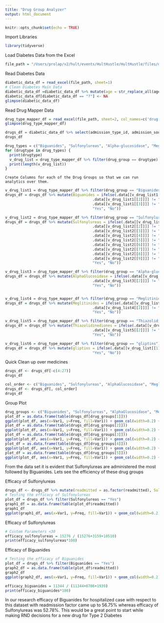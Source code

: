 ```yaml
---
title: "Drug Group Analyzer"
output: html_document
---
```


```r
knitr::opts_chunk$set(echo = TRUE)
```

Import Libraries

```r
library(tidyverse)
```

Load Diabetes Data from the Excel

```r
file_path = "/Users/prolap/v2/hult/events/HultHustle/HultHustle/files/diabetic_data.xlsx"
```

Read Diabetes Data

```r
diabetic_data_df = read_excel(file_path, sheet=1)
# Clean Diabetes Main Data
diabetic_data_df =diabetic_data_df %>% mutate(age = str_replace_all(age, "\\[|\\)", ""))
diabetic_data_df[diabetic_data_df == "?"] <- NA
glimpse(diabetic_data_df)
```

Read Drug Mapper Data

```r
drug_type_mapper_df = read_excel(file_path, sheet=2, col_names=c('drug', 'drug_group'))
glimpse(drug_type_mapper_df)
```


```r
drugs_df = diabetic_data_df %>% select(admission_type_id, admission_source_id, medical_specialty, (25:50))
drugs_df
```

```r
drug_types = c("Biguanides", "Sulfonylureas", "Alpha-glucosidase", "Meglitinides", "Thiazolidinediones", "gliptins")
for (drugtype in drug_types) {
  print(drugtype)
  v_drug_list = drug_type_mapper_df %>% filter(drug_group == drugtype) %>% select("drug")  %>% unlist(use.names = FALSE)
  print(length(v_drug_list))
}

```
	
	Create Columns for each of the Drug Groups so that we can run analytics over them.

```r
v_drug_list1 = drug_type_mapper_df %>% filter(drug_group == "Biguanides") %>% select("drug")  %>% unlist(use.names = FALSE)
drugs_df = drugs_df %>% mutate(Biguanides = ifelse(.data[[v_drug_list1[[1]]]] != "No" |
                                        .data[[v_drug_list1[[2]]]] != "No" |
                                        .data[[v_drug_list1[[3]]]] != "No", 
                                        "Yes", "No"))

v_drug_list2 = drug_type_mapper_df %>% filter(drug_group == "Sulfonylureas") %>% select("drug")  %>% unlist(use.names = FALSE)
drugs_df = drugs_df %>% mutate(Sulfonylureas = ifelse(.data[[v_drug_list2[[1]]]] != "No" |
                                        .data[[v_drug_list2[[2]]]] != "No" |
                                        .data[[v_drug_list2[[3]]]] != "No" |
                                        .data[[v_drug_list2[[4]]]] != "No" |
                                        .data[[v_drug_list2[[5]]]] != "No" |
                                        .data[[v_drug_list2[[6]]]] != "No" |
                                        .data[[v_drug_list2[[7]]]] != "No" |
                                        .data[[v_drug_list2[[8]]]] != "No" |
                                        .data[[v_drug_list2[[9]]]] != "No", 
                                        "Yes", "No"))

v_drug_list3 = drug_type_mapper_df %>% filter(drug_group == "Alpha-glucosidase") %>% select("drug")  %>% unlist(use.names = FALSE)
drugs_df = drugs_df %>% mutate(AlphaGlucosidase = ifelse(.data[[v_drug_list3[[1]]]] != "No" |
                                        .data[[v_drug_list3[[2]]]] != "No",
                                        "Yes", "No"))


v_drug_list4 = drug_type_mapper_df %>% filter(drug_group == "Meglitinides") %>% select("drug")  %>% unlist(use.names = FALSE)
drugs_df = drugs_df %>% mutate(Meglitinides = ifelse(.data[[v_drug_list4[[1]]]] != "No" |
                                        .data[[v_drug_list4[[2]]]] != "No",
                                        "Yes", "No"))

v_drug_list5 = drug_type_mapper_df %>% filter(drug_group == "Thiazolidinediones") %>% select("drug")  %>% unlist(use.names = FALSE)
drugs_df = drugs_df %>% mutate(Thiazolidinediones = ifelse(.data[[v_drug_list5[[1]]]] != "No" |
                                        .data[[v_drug_list5[[2]]]] != "No", 
                                        "Yes", "No"))

v_drug_list6 = drug_type_mapper_df %>% filter(drug_group == "gliptins") %>% select("drug")  %>% unlist(use.names = FALSE)
drugs_df = drugs_df %>% mutate(gliptins = ifelse(.data[[v_drug_list[[1]]]] != "No", 
                                        "Yes", "No"))

```

Quick Clean up over medicines

```r
drugs_df <- drugs_df[-c(4:27)]
drugs_df
```

```r
col_order <- c("Biguanides", "Sulfonylureas", "AlphaGlucosidase", "Meglitinides", "Thiazolidinediones", "gliptins", "admission_type_id", "admission_source_id", "medical_specialty", "readmitted")
drugs_df <- drugs_df[, col_order]
drugs_df
```

Group Plot

```r
drug_groups <- c("Biguanides", "Sulfonylureas", "AlphaGlucosidase", "Meglitinides", "Thiazolidinediones", "gliptins")
plot_df = as.data.frame(table(drugs_df[drug_groups[1]]))
ggplot(plot_df, aes(x=Var1, y=Freq, fill=Var1)) + geom_col(width=0.2) + labs(title=drug_groups[1], x = "", y = "Frequency")
plot_df = as.data.frame(table(drugs_df[drug_groups[2]]))
ggplot(plot_df, aes(x=Var1, y=Freq, fill=Var1)) + geom_col(width=0.2) + labs(title=drug_groups[2], x = "", y = "Frequency")
plot_df = as.data.frame(table(drugs_df[drug_groups[3]]))
ggplot(plot_df, aes(x=Var1, y=Freq, fill=Var1)) + geom_col(width=0.2) + labs(title=drug_groups[3], x = "", y = "Frequency")
plot_df = as.data.frame(table(drugs_df[drug_groups[4]]))
ggplot(plot_df, aes(x=Var1, y=Freq, fill=Var1)) + geom_col(width=0.2) + labs(title=drug_groups[4], x = "", y = "Frequency")
plot_df = as.data.frame(table(drugs_df[drug_groups[5]]))
ggplot(plot_df, aes(x=Var1, y=Freq, fill=Var1)) + geom_col(width=0.2) + labs(title=drug_groups[5], x = "", y = "Frequency")
```
From the data set it is evident that Sulfonylureas are administered the most followed by Biguanides. Lets see the efficiency of these 
drug groups

Efficacy of Sulfonylureas

```r
drugs_df <- drugs_df %>% mutate(readmitted = as.factor(readmitted), Sulfonylureas = as.factor(Sulfonylureas), Biguanides=as.factor(Biguanides))
# Testing the efficacy of Sulfonylureas
plot_df = drugs_df %>% filter(Sulfonylureas == "Yes")
graph1_df = as.data.frame(table(plot_df$readmitted))
graph1_df
ggplot(graph1_df, aes(x=Var1, y=Freq, fill=Var1)) + geom_col(width=0.2) + labs(title="Sulfonylureas - Readmission", x = "", y = "Frequency")
```
Efficacy of Sulfonylureas

```r
# Custom Parameters <30 
efficacy_sulfonylureas = 15276 / (15276+3159+10510)
print(efficacy_sulfonylureas*100)
```


Efficacy of Biguanides

```r
# Testing the efficacy of Biguanides
plot_df = drugs_df %>% filter(Biguanides == "Yes")
graph2_df = as.data.frame(table(plot_df$readmitted))
graph2_df
ggplot(graph2_df, aes(x=Var1, y=Freq, fill=Var1)) + geom_col(width=0.2) + labs(title="Biguanides - Readmission", x = "", y = "Frequency")
```

```r
efficacy_biguanides = 11344 / (11344+6706+1939)
print(efficacy_biguanides*100)
```


In our research efficacy of Biguanides for hospitalized case with respect to this dataset with readmission factor came up to 56.75% whereas efficacy of Sulfonylureas was 52.78%. This would be a great point to start while making RND decisions for a new drug for Type 2 Diabetes


























